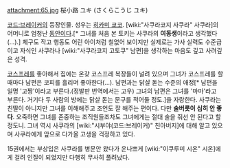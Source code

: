 attachment:65.jpg
桜小路 ユキ (さくらこうじ ユキ)

[[코드:브레이커]]의 등장인물. 성우는 [[히카미 쿄코]]. [wiki:"사쿠라코지 사쿠라" 사쿠라]의 어머니로 엄청난 [[동안]]이다.[* 그녀를 처음 본 토키는 사쿠라의 '''여동생'''이라고 생각했다(...).] 체구도 작고 행동도 어린 아이처럼 철없어 보이지만 실제로는 가사 실력도 수준급이고 자식인 사쿠라나 [wiki:"사쿠라코지 고토쿠" 남편]을 생각하는 마음도 깊고 사려깊은 성격.

[[코스프레]]를 좋아해서 집에는 온갖 코스프레 복장들이 널려 있으며 그녀가 코스프레를 할 때마다 남편은 코피를 흘리며 좋아한다(...). 남편과는 닭살 돋는 수준의 애정[* 남편을 일명 '고짱'이라고 부른다.(정발판 번역에서는 고우) 그녀의 남편은 그녀를 '마마'라고 부른다. 거기다 두 사람의 방에는 닭살 돋는 문구를 적어둘 정도.]을 자랑한다. 사쿠라는 친딸이 아니지만 그녀를 이해해주고 조언도 잘 해주는 편이다. 다만 '''술버릇이 심히 안 좋다'''. 오죽하면 그녀를 존중하는 조직원들조차도 그녀에게는 절대 술을 줘선 안 된다고 할 정도니. 그녀 역시 사쿠라의 [wiki:"시부야(코드:브레이커)" 친아버지]에 대해 알고 있으며 사쿠라에게 앞으로 다가올 고생을 걱정하고 있다.

15권에서는 부상입은 사쿠라를 병문안 왔다가 운나쁘게 [wiki:"이쿠루미 시온" 시온]에게 걸려 인질이 되었지만 다행히 무사히 풀려났다.
